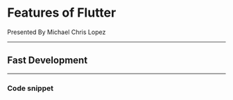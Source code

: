 


<Logo />

# Features of Flutter

Presented By Michael Chris Lopez

---

## Fast Development

---

### Code snippet

<CodeSnippet1 />
